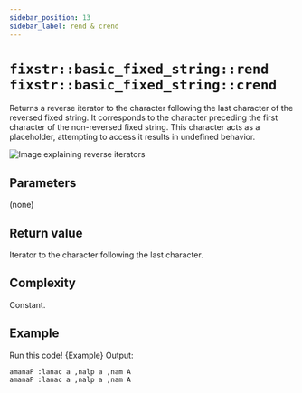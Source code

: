 ```yaml
---
sidebar_position: 13
sidebar_label: rend & crend
---
```

# `fixstr::basic_fixed_string::rend` <br/> `fixstr::basic_fixed_string::crend`


<CppOverloadList>
    <CppOverload num={1} code={Overload1} />
    <CppOverload num={2} code={Overload2} />
    <CppOverload num={3} code={Overload3} />
</CppOverloadList>

Returns a reverse iterator to the character following the last character of the reversed fixed string. 
It corresponds to the character preceding the first character of the non-reversed fixed string. 
This character acts as a placeholder, attempting to access it results in undefined behavior.

![Image explaining reverse iterators](./images/range-rbegin-rend.png)

## Parameters

(none)

## Return value

Iterator to the character following the last character.

## Complexity

Constant.

## Example

<LinkButton link="https://godbolt.org/z/vMG5h3P3c">Run this code!</LinkButton>
<CodeBlock className="language-cpp">{Example}</CodeBlock>
Output:

```
amanaP :lanac a ,nalp a ,nam A
amanaP :lanac a ,nalp a ,nam A
```
